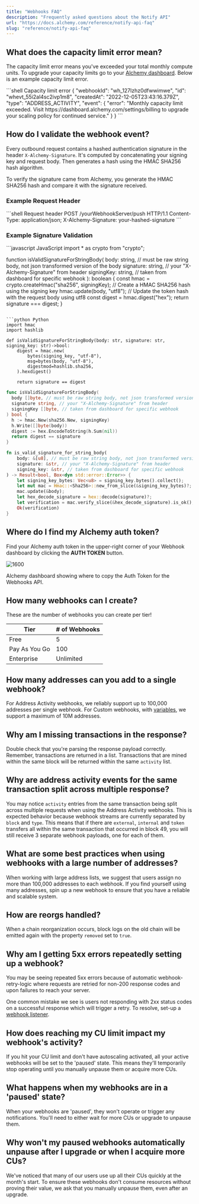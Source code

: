```yaml
---
title: "Webhooks FAQ"
description: "Frequently asked questions about the Notify API"
url: "https://docs.alchemy.com/reference/notify-api-faq"
slug: "reference/notify-api-faq"
---
```


## What does the capacity limit error mean?

The capacity limit error means you've exceeded your total monthly compute units. To upgrade your capacity limits go to your [Alchemy dashboard](https://dashboard.alchemyapi.io/settings/billing). Below is an example capacity limit error.

<CodeGroup>
  ```shell Capacity limit error
  {
    "webhookId": "wh_127lzhz0dfwwimwe",
    "id": "whevt_55i2al4sc2ivp1m8",
    "createdAt": "2022-12-05T23:43:16.379Z",
    "type": "ADDRESS_ACTIVITY",
    "event": {
      "error": "Monthly capacity limit exceeded. Visit https://dashboard.alchemy.com/settings/billing to upgrade your scaling policy for continued service."
    }
  }
  ```
</CodeGroup>

## How do I validate the webhook event?

Every outbound request contains a hashed authentication signature in the header `X-Alchemy-Signature`. It's computed by concatenating your signing key and request body. Then generates a hash using the HMAC SHA256 hash algorithm.

To verify the signature came from Alchemy, you generate the HMAC SHA256 hash and compare it with the signature received.

### Example Request Header

<CodeGroup>
  ```shell Request header
  POST /yourWebhookServer/push HTTP/1.1
  Content-Type: application/json;
  X-Alchemy-Signature: your-hashed-signature
  ```
</CodeGroup>

### Example Signature Validation

<CodeGroup>
  ```javascript JavaScript
  import * as crypto from "crypto";

  function isValidSignatureForStringBody(
      body: string, // must be raw string body, not json transformed version of the body
      signature: string, // your "X-Alchemy-Signature" from header
      signingKey: string, // taken from dashboard for specific webhook
    ): boolean {
      const hmac = crypto.createHmac("sha256", signingKey); // Create a HMAC SHA256 hash using the signing key
      hmac.update(body, "utf8"); // Update the token hash with the request body using utf8
      const digest = hmac.digest("hex");
      return signature === digest;
  }
  ```

  ```python Python
  import hmac
  import hashlib

  def isValidSignatureForStringBody(body: str, signature: str, signing_key: str)->bool:
      digest = hmac.new(
          bytes(signing_key, "utf-8"),
          msg=bytes(body, "utf-8"),
          digestmod=hashlib.sha256,
      ).hexdigest()
      
      return signature == digest
  ```

  ```go Go
  func isValidSignatureForStringBody(
    body []byte, // must be raw string body, not json transformed version of the body
    signature string, // your "X-Alchemy-Signature" from header
    signingKey []byte, // taken from dashboard for specific webhook
  ) bool {
    h := hmac.New(sha256.New, signingKey)
    h.Write([]byte(body))
    digest := hex.EncodeToString(h.Sum(nil))
    return digest == signature
  }
  ```

  ```rust Rust
  fn is_valid_signature_for_string_body(
      body: &[u8], // must be raw string body, not json transformed version of the body
      signature: &str, // your "X-Alchemy-Signature" from header
      signing_key: &str, // taken from dashboard for specific webhook
  ) -> Result<bool, Box<dyn std::error::Error>> {
      let signing_key_bytes: Vec<u8> = signing_key.bytes().collect();
      let mut mac = Hmac::<Sha256>::new_from_slice(&signing_key_bytes)?;
      mac.update(&body);
      let hex_decode_signature = hex::decode(signature)?;
      let verification = mac.verify_slice(&hex_decode_signature).is_ok();
      Ok(verification)
  }
  ```
</CodeGroup>

## Where do I find my Alchemy auth token?

Find your Alchemy auth token in the upper-right corner of your Webhook dashboard by clicking the **AUTH TOKEN** button.

![1600](c2ec742ed4b29e539c263129d102da82e85078520952b1bcae0ef81e7848e1de-Untitled.jpg "notify_page_screenshot.png")

Alchemy dashboard showing where to copy the Auth Token for the Webhooks API.

## How many webhooks can I create?

These are the number of webhooks you can create per tier!

| Tier          | # of Webhooks |
| ------------- | ------------- |
| Free          | 5             |
| Pay As You Go | 100           |
| Enterprise    | Unlimited     |

## How many addresses can you add to a single webhook?

For Address Activity webhooks, we reliably support up to 100,000 addresses per single webhook. For Custom webhooks, with [variables](/reference/custom-webhook-variables), we support a maximum of 10M addresses.

## Why am I missing transactions in the response?

Double check that you're parsing the response payload correctly. Remember, transactions are returned in a list. Transactions that are mined within the same block will be returned within the same `activity` list.

## Why are address activity events for the same transaction split across multiple response?

You may notice `activity` entries from the same transaction being split across multiple requests when using the Address Activity webhooks. This is expected behavior because webhook streams are currently separated by `block` and `type`. This means that if there are `external`, `internal` and `token` transfers all within the same transaction that occurred in block 49, you will still receive 3 separate webhook payloads, one for each of them.

## What are some best practices when using webhooks with a large number of addresses?

When working with large address lists, we suggest that users assign no more than 100,000 addresses to each webhook. If you find yourself using many addresses, spin up a new webhook to ensure that you have a reliable and scalable system.

## How are reorgs handled?

When a chain reorganization occurs, block logs on the old chain will be emitted again with the property `removed` set to `true`.

## Why am I getting 5xx errors repeatedly setting up a webhook?

You may be seeing repeated 5xx errors because of automatic webhook-retry-logic where requests are retried for non-200 response codes and upon failures to reach your server.

One common mistake we see is users not responding with 2xx status codes on a successful response which will trigger a retry. To resolve, set-up a [webhook listener](/reference/notify-api-quickstart#create-webhook-listeners).

## How does reaching my CU limit impact my webhook's activity?

If you hit your CU limit and don't have autoscaling activated, all your active webhooks will be set to the 'paused' state. This means they'll temporarily stop operating until you manually unpause them or acquire more CUs.

## What happens when my webhooks are in a 'paused' state?

When your webhooks are 'paused', they won't operate or trigger any notifications. You'll need to either wait for more CUs or upgrade to unpause them.

## Why won't my paused webhooks automatically unpause after I upgrade or when I acquire more CUs?

We've noticed that many of our users use up all their CUs quickly at the month's start. To ensure these webhooks don't consume resources without proving their value, we ask that you manually unpause them, even after an upgrade.
